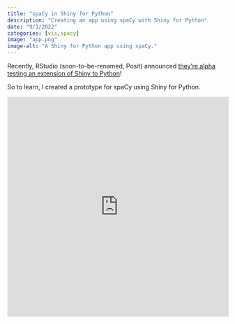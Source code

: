 ```yaml
---
title: "spaCy in Shiny for Python"
description: "Creating an app using spaCy with Shiny for Python"
date: "9/1/2022"
categories: [vis,spacy]
image: "app.png"
image-alt: "A Shiny for Python app using spaCy."
---
```


Recently, RStudio (soon-to-be-renamed, Posit) announced [they're alpha testing an extension of Shiny to Python](https://shiny.rstudio.com/py/)!

So to learn, I created a prototype for spaCy using Shiny for Python.

```{=html}
<iframe width="100%" height="500px" style="border:2px solid #dee2e6;" src="https://ryanwesslen.shinyapps.io/spacy-shiny/"></iframe>
```